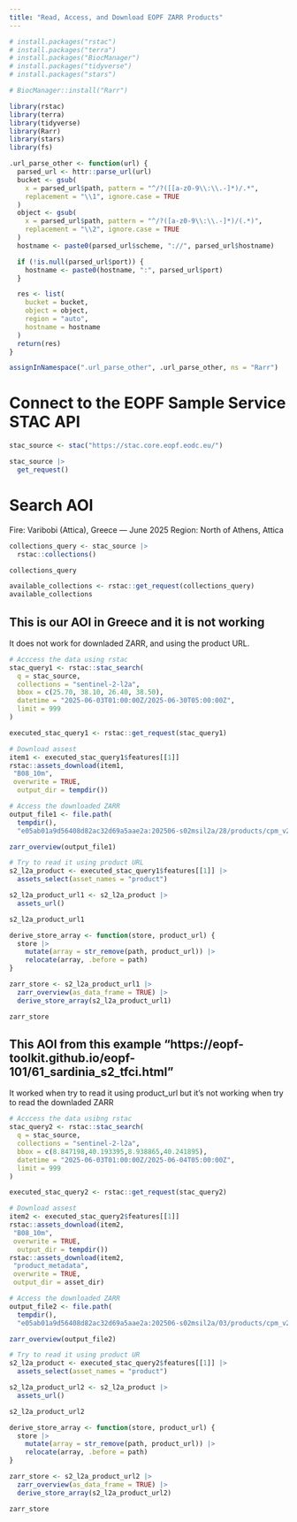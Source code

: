 ```yaml
---
title: "Read, Access, and Download EOPF ZARR Products"
---
```


```r
# install.packages("rstac")
# install.packages("terra")
# install.packages("BiocManager")
# install.packages("tidyverse")
# install.packages("stars")
```

```r
# BiocManager::install("Rarr")
```

```r
library(rstac)
library(terra)
library(tidyverse)
library(Rarr)
library(stars)
library(fs)
```

```r
.url_parse_other <- function(url) {
  parsed_url <- httr::parse_url(url)
  bucket <- gsub(
    x = parsed_url$path, pattern = "^/?([[a-z0-9\\:\\.-]*)/.*",
    replacement = "\\1", ignore.case = TRUE
  )
  object <- gsub(
    x = parsed_url$path, pattern = "^/?([a-z0-9\\:\\.-]*)/(.*)",
    replacement = "\\2", ignore.case = TRUE
  )
  hostname <- paste0(parsed_url$scheme, "://", parsed_url$hostname)

  if (!is.null(parsed_url$port)) {
    hostname <- paste0(hostname, ":", parsed_url$port)
  }

  res <- list(
    bucket = bucket,
    object = object,
    region = "auto",
    hostname = hostname
  )
  return(res)
}

assignInNamespace(".url_parse_other", .url_parse_other, ns = "Rarr")

```

# Connect to the EOPF Sample Service STAC API

```r
stac_source <- stac("https://stac.core.eopf.eodc.eu/")

stac_source |>
  get_request()
```

# Search AOI

Fire: Varibobi (Attica), Greece — June 2025 Region: North of Athens, Attica

```r
collections_query <- stac_source |>
  rstac::collections()

collections_query
```

```r
available_collections <- rstac::get_request(collections_query)
available_collections
```

## This is our AOI in Greece and it is not working

It does not work for downladed ZARR, and using the product URL.

```r

# Acccess the data using rstac
stac_query1 <- rstac::stac_search(
  q = stac_source,
  collections = "sentinel-2-l2a",
  bbox = c(25.70, 38.10, 26.40, 38.50),
  datetime = "2025-06-03T01:00:00Z/2025-06-30T05:00:00Z",
  limit = 999
)

executed_stac_query1 <- rstac::get_request(stac_query1)

# Download assest 
item1 <- executed_stac_query1$features[[1]]
rstac::assets_download(item1,
 "B08_10m",
 overwrite = TRUE,
  output_dir = tempdir())

# Access the downloaded ZARR 
output_file1 <- file.path(
  tempdir(),
  "e05ab01a9d56408d82ac32d69a5aae2a:202506-s02msil2a/28/products/cpm_v256/S2B_MSIL2A_20250628T090559_N0511_R050_T35SMC_20250628T102339.zarr")

zarr_overview(output_file1)
```

```r
# Try to read it using product URL
s2_l2a_product <- executed_stac_query1$features[[1]] |>
  assets_select(asset_names = "product")

s2_l2a_product_url1 <- s2_l2a_product |>
  assets_url()

s2_l2a_product_url1

derive_store_array <- function(store, product_url) {
  store |>
    mutate(array = str_remove(path, product_url)) |>
    relocate(array, .before = path)
}

zarr_store <- s2_l2a_product_url1 |>
  zarr_overview(as_data_frame = TRUE) |>
  derive_store_array(s2_l2a_product_url1)

zarr_store
```

## This AOI from this example "https://eopf-toolkit.github.io/eopf-101/61_sardinia_s2_tfci.html"

It worked when try to read it using product_url but it's not working when try to read the downladed ZARR

```r
# Acccess the data usibng rstac
stac_query2 <- rstac::stac_search(
  q = stac_source,
  collections = "sentinel-2-l2a",
  bbox = c(8.847198,40.193395,8.938865,40.241895),
  datetime = "2025-06-03T01:00:00Z/2025-06-04T05:00:00Z",
  limit = 999
)

executed_stac_query2 <- rstac::get_request(stac_query2)

# Download assest 
item2 <- executed_stac_query2$features[[1]]
rstac::assets_download(item2,
 "B08_10m",
 overwrite = TRUE,
  output_dir = tempdir())
rstac::assets_download(item2,
 "product_metadata",
 overwrite = TRUE,
 output_dir = asset_dir)

# Access the downloaded ZARR 
output_file2 <- file.path(
  tempdir(),
  "e05ab01a9d56408d82ac32d69a5aae2a:202506-s02msil2a/03/products/cpm_v256/S2A_MSIL2A_20250603T101041_N0511_R022_T32TMK_20250603T134103.zarr")

zarr_overview(output_file2)
```

```r

# Try to read it using product UR
s2_l2a_product <- executed_stac_query2$features[[1]] |>
  assets_select(asset_names = "product")

s2_l2a_product_url2 <- s2_l2a_product |>
  assets_url()

s2_l2a_product_url2

derive_store_array <- function(store, product_url) {
  store |>
    mutate(array = str_remove(path, product_url)) |>
    relocate(array, .before = path)
}

zarr_store <- s2_l2a_product_url2 |>
  zarr_overview(as_data_frame = TRUE) |>
  derive_store_array(s2_l2a_product_url2)

zarr_store
```